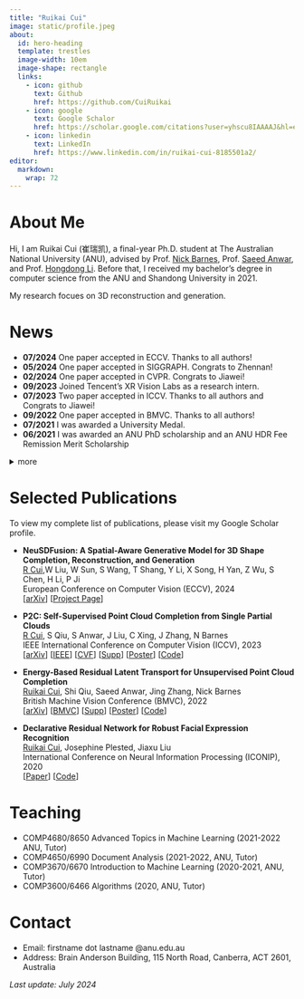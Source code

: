 ```yaml
---
title: "Ruikai Cui"
image: static/profile.jpeg
about:
  id: hero-heading
  template: trestles
  image-width: 10em
  image-shape: rectangle
  links:
    - icon: github
      text: Github
      href: https://github.com/CuiRuikai
    - icon: google
      text: Google Schalor
      href: https://scholar.google.com/citations?user=yhscu8IAAAAJ&hl=en
    - icon: linkedin
      text: LinkedIn
      href: https://www.linkedin.com/in/ruikai-cui-8185501a2/
editor: 
  markdown: 
    wrap: 72
---
```


::: {#hero-heading}
# About Me

Hi, I am Ruikai Cui (崔瑞凯), a final-year Ph.D. student at The
Australian National University (ANU), advised by Prof.
<a href="http://users.cecs.anu.edu.au/~nmb/"> Nick Barnes</a>, Prof.
<a href="https://saeed-anwar.github.io/"> Saeed Anwar</a>, and Prof.
<a href="https://users.cecs.anu.edu.au/~hongdong/"> Hongdong Li</a>.
Before that, I received my bachelor's degree in computer science from
the ANU and Shandong University in 2021.

My research focues on 3D reconstruction and generation.
:::

# News

-   **07/2024** One paper accepted in ECCV. Thanks to all authors!
-   **05/2024** One paper accepted in SIGGRAPH. Congrats to Zhennan!
-   **02/2024** One paper accepted in CVPR. Congrats to Jiawei!
-   **09/2023** Joined Tencent’s XR Vision Labs as a research intern.
-   **07/2023** Two paper accepted in ICCV. Thanks to all authors and
    Congrats to Jiawei!
-   **09/2022** One paper accepted in BMVC. Thanks to all authors!
-   **07/2021** I was awarded a University Medal.
-   **06/2021** I was awarded an ANU PhD scholarship and an ANU HDR Fee
    Remission Merit Scholarship

<details>

<summary>more</summary>

-   **12/2020** Joined the Computational Media Lab as a summer research.
-   **09/2020** One paper accepted in ICONIP. Thanks to all authors!

</details>

# Selected Publications

To view my complete list of publications, please visit my Google Scholar
profile.

-   **NeuSDFusion: A Spatial-Aware Generative Model for 3D Shape
    Completion, Reconstruction, and Generation**\
    <ins>R Cui</ins>,W Liu, W Sun, S Wang, T Shang, Y Li, X Song, H Yan,
    Z Wu, S Chen, H Li, P Ji\
    European Conference on Computer Vision (ECCV), 2024\
    \[[arXiv](https://arxiv.org/abs/2403.18241)\] \[[Project
    Page](https://weizheliu.github.io/NeuSDFusion/)\]

-   **P2C: Self-Supervised Point Cloud Completion from Single Partial
    Clouds**\
    <ins>R Cui</ins>, S Qiu, S Anwar, J Liu, C Xing, J Zhang, N Barnes\
    IEEE International Conference on Computer Vision (ICCV), 2023\
    \[[arXiv](https://arxiv.org/abs/2307.14726)\]
    \[[IEEE](https://ieeexplore.ieee.org/document/10376600)\]
    \[[CVF](https://openaccess.thecvf.com/content/ICCV2023/papers/Cui_P2C_Self-Supervised_Point_Cloud_Completion_from_Single_Partial_Clouds_ICCV_2023_paper.pdf)\]
    \[[Supp](https://openaccess.thecvf.com/content/ICCV2023/supplemental/Cui_P2C_Self-Supervised_Point_ICCV_2023_supplemental.pdf)\]
    \[[Poster](https://github.com/CuiRuikai/Partial2Complete/blob/main/assets/ICCV_Poster.pdf)\]
    \[[Code](https://github.com/CuiRuikai/Partial2Complete)\]

-   **Energy-Based Residual Latent Transport for Unsupervised Point
    Cloud Completion**\
    <ins>Ruikai Cui</ins>, Shi Qiu, Saeed Anwar, Jing Zhang, Nick
    Barnes\
    British Machine Vision Conference (BMVC), 2022\
    \[[arXiv](https://arxiv.org/abs/2211.06820)\]
    \[[BMVC](https://bmvc2022.mpi-inf.mpg.de/0048.pdf)\]
    \[[Supp](https://bmvc2022.mpi-inf.mpg.de/0048_supp.zip)\]
    \[[Poster](https://bmvc2022.mpi-inf.mpg.de/0048_poster.pdf)\]
    \[[Code](https://github.com/CuiRuikai/Latent-Transport-UPCN)\]

-   **Declarative Residual Network for Robust Facial Expression
    Recognition**\
    <ins>Ruikai Cui</ins>, Josephine Plested, Jiaxu Liu\
    International Conference on Neural Information Processing (ICONIP),
    2020\
    \[[Paper](https://link.springer.com/chapter/10.1007/978-3-030-63820-7_39)\]
    \[[Code](https://github.com/CuiRuikai/Bidirectional-Residual-Declarative-Network)\]

# Teaching

-   COMP4680/8650 Advanced Topics in Machine Learning (2021-2022 ANU,
    Tutor)
-   COMP4650/6990 Document Analysis (2021-2022, ANU, Tutor)
-   COMP3670/6670 Introduction to Machine Learning (2020-2021, ANU,
    Tutor)
-   COMP3600/6466 Algorithms (2020, ANU, Tutor)

```{=html}
<!---
# Misc
% I like badminton, cooking, music, etc.
-->
```
# Contact

-   Email: firstname dot lastname \@anu.edu.au
-   Address: Brain Anderson Building, 115 North Road, Canberra, ACT
    2601, Australia

*Last update: July 2024*
